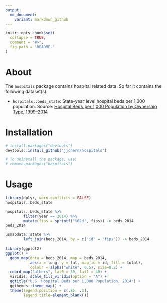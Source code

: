 ```yaml
---
output:
  md_document:
    variant: markdown_github
---
```


<!-- README.md is generated from README.Rmd. Please edit that file -->

```r
knitr::opts_chunk$set(
  collapse = TRUE,
  comment = "#>",
  fig.path = "README-"
)
```

# About

The `hospitals` package contains hospital related data. 
So far it contains the following dataset(s):

- `hospitals::beds_state`: State-year level hospital beds per 1,000 population. Source: [Hospital Beds per 1,000 Population by Ownership Type, 1999--2014](http://kff.org/other/state-indicator/beds-by-ownership/)

# Installation

```R
# install.packages("devtools")
devtools::install_github("jjchern/hospitals")

# To uninstall the package, use:
# remove.packages("hospitals")
```

# Usage

```r
library(dplyr, warn.conflicts = FALSE)
hospitals::beds_state

hospitals::beds_state %>% 
        filter(year == 2014) %>% 
        mutate(fips = sprintf("%02d", fips)) -> beds_2014
beds_2014

usmapdata::state %>% 
        left_join(beds_2014, by = c("id" = "fips")) -> beds_2014 

library(ggplot2)
ggplot() +
  geom_map(data = beds_2014, map = beds_2014,
           aes(x = long, y = lat, map_id = id, fill = total),
           colour = alpha("white", 0.5), size=0.2) +
  coord_map("albers", lat0 = 30, lat1 = 40) +
  viridis::scale_fill_viridis(option = "A") +
  ggtitle("U.S. Hospital Beds per 1,000 Population, 2014") +
  ggthemes::theme_map() +
  theme(legend.position = c(.85, .3),
        legend.title=element_blank())
```


